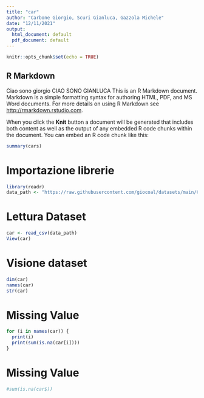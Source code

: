```yaml
---
title: "car"
author: "Carbone Giorgio, Scuri Gianluca, Gazzola Michele"
date: "12/11/2021"
output:
  html_document: default
  pdf_document: default
---
```


```r
knitr::opts_chunk$set(echo = TRUE)
```

## R Markdown


Ciao sono giorgio
CIAO SONO GIANLUCA
This is an R Markdown document. Markdown is a simple formatting syntax for authoring HTML, PDF, and MS Word documents. For more details on using R Markdown see <http://rmarkdown.rstudio.com>.

When you click the **Knit** button a document will be generated that includes both content as well as the output of any embedded R code chunks within the document. You can embed an R code chunk like this:

```r
summary(cars)
```


# Importazione librerie
```r
library(readr)
data_path <- "https://raw.githubusercontent.com/giocoal/datasets/main/Car%20details%20v3.csv"
```

# Lettura Dataset
```r

car <- read_csv(data_path)
View(car)
```

# Visione dataset
``` r
dim(car)
names(car)
str(car)

```

# Missing Value
``` r
for (i in names(car)) {
  print(i)
  print(sum(is.na(car[i])))
}
```

# Missing Value
```r
#sum(is.na(car$))
```
